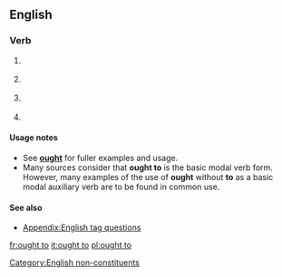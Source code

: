{{also|ought|aught to do with}}
==English==

===Verb===
{{infl|en|verb|head=[[ought]] [[to#Particle|to]]}}

# {{auxiliary}} {{non-gloss definition|Indicating [[duty]] or [[obligation]].}}
# {{auxiliary}} {{non-gloss definition|Indicating [[advisability]] or [[prudence]].}}
# {{auxiliary}} {{non-gloss definition|Indicating [[desirability]].}}
# {{auxiliary}} {{non-gloss definition|Indicating [[likelihood]] or [[probability]].}}

====Usage notes====
* See '''[[ought]]''' for fuller examples and usage.
* Many sources consider that '''ought to''' is the basic modal verb form. However, many examples of the use of '''ought''' without '''to''' as a basic modal auxiliary verb are to be found in common use.

====See also====
* [[Appendix:English tag questions]]

[[Category:English non-constituents]]

[[fr:ought to]]
[[it:ought to]]
[[pl:ought to]]